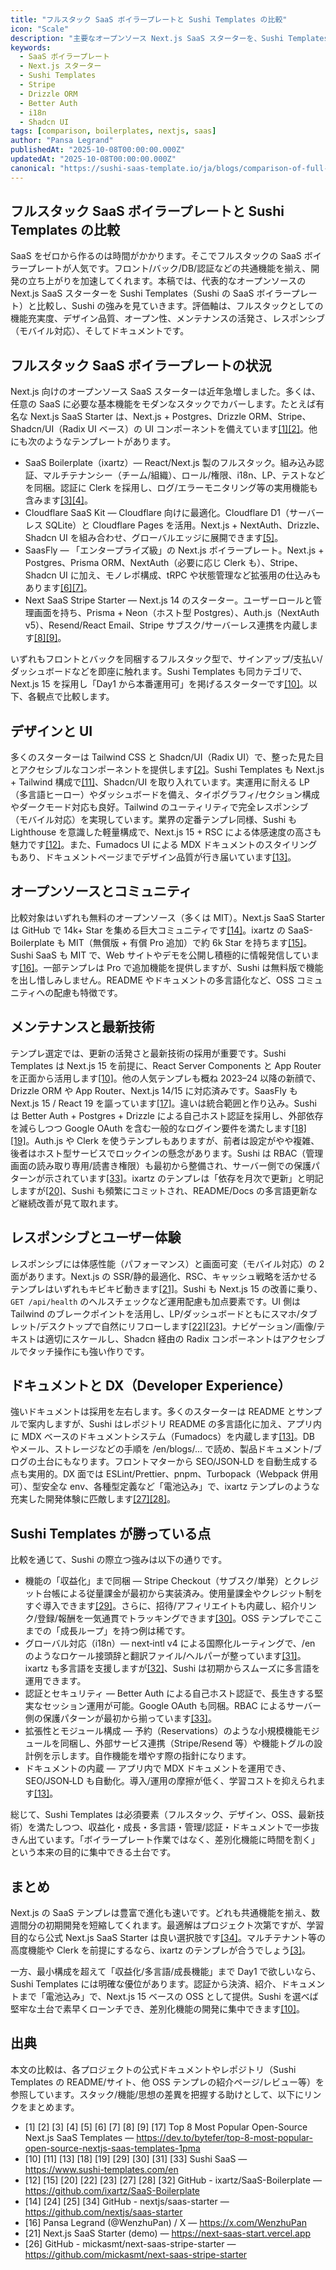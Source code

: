 ```yaml
---
title: "フルスタック SaaS ボイラープレートと Sushi Templates の比較"
icon: "Scale"
description: "主要なオープンソース Next.js SaaS スターターを、Sushi Templates と機能・デザイン・オープン性・メンテナンス・レスポンシブ対応・ドキュメントで比較します。"
keywords:
  - SaaS ボイラープレート
  - Next.js スターター
  - Sushi Templates
  - Stripe
  - Drizzle ORM
  - Better Auth
  - i18n
  - Shadcn UI
tags: [comparison, boilerplates, nextjs, saas]
author: "Pansa Legrand"
publishedAt: "2025-10-08T00:00:00.000Z"
updatedAt: "2025-10-08T00:00:00.000Z"
canonical: "https://sushi-saas-template.io/ja/blogs/comparison-of-full-stack-saas-boilerplates-vs-sushi-templates"
---
```


## フルスタック SaaS ボイラープレートと Sushi Templates の比較

SaaS をゼロから作るのは時間がかかります。そこでフルスタックの SaaS ボイラープレートが人気です。フロント/バック/DB/認証などの共通機能を揃え、開発の立ち上がりを加速してくれます。本稿では、代表的なオープンソースの Next.js SaaS スターターを Sushi Templates（Sushi の SaaS ボイラープレート）と比較し、Sushi の強みを見ていきます。評価軸は、フルスタックとしての機能充実度、デザイン品質、オープン性、メンテナンスの活発さ、レスポンシブ（モバイル対応）、そしてドキュメントです。

## フルスタック SaaS ボイラープレートの状況

Next.js 向けのオープンソース SaaS スターターは近年急増しました。多くは、任意の SaaS に必要な基本機能をモダンなスタックでカバーします。たとえば有名な Next.js SaaS Starter は、Next.js + Postgres、Drizzle ORM、Stripe、Shadcn/UI（Radix UI ベース）の UI コンポーネントを備えています<a href="https://dev.to/bytefer/top-8-most-popular-open-source-nextjs-saas-templates-1pma" target="_blank" rel="noopener noreferrer">[1]</a><a href="https://dev.to/bytefer/top-8-most-popular-open-source-nextjs-saas-templates-1pma" target="_blank" rel="noopener noreferrer">[2]</a>。他にも次のようなテンプレートがあります。

- SaaS Boilerplate（ixartz）— React/Next.js 製のフルスタック。組み込み認証、マルチテナンシー（チーム/組織）、ロール/権限、i18n、LP、テストなどを同梱。認証に Clerk を採用し、ログ/エラーモニタリング等の実用機能も含みます<a href="https://dev.to/bytefer/top-8-most-popular-open-source-nextjs-saas-templates-1pma" target="_blank" rel="noopener noreferrer">[3]</a><a href="https://dev.to/bytefer/top-8-most-popular-open-source-nextjs-saas-templates-1pma" target="_blank" rel="noopener noreferrer">[4]</a>。
- Cloudflare SaaS Kit — Cloudflare 向けに最適化。Cloudflare D1（サーバーレス SQLite）と Cloudflare Pages を活用。Next.js + NextAuth、Drizzle、Shadcn UI を組み合わせ、グローバルエッジに展開できます<a href="https://dev.to/bytefer/top-8-most-popular-open-source-nextjs-saas-templates-1pma" target="_blank" rel="noopener noreferrer">[5]</a>。
- SaasFly — 「エンタープライズ級」の Next.js ボイラープレート。Next.js + Postgres、Prisma ORM、NextAuth（必要に応じ Clerk も）、Stripe、Shadcn UI に加え、モノレポ構成、tRPC や状態管理など拡張用の仕込みもあります<a href="https://dev.to/bytefer/top-8-most-popular-open-source-nextjs-saas-templates-1pma" target="_blank" rel="noopener noreferrer">[6]</a><a href="https://dev.to/bytefer/top-8-most-popular-open-source-nextjs-saas-templates-1pma" target="_blank" rel="noopener noreferrer">[7]</a>。
- Next SaaS Stripe Starter — Next.js 14 のスターター。ユーザーロールと管理画面を持ち、Prisma + Neon（ホスト型 Postgres）、Auth.js（NextAuth v5）、Resend/React Email、Stripe サブスク/サーバーレス連携を内蔵します<a href="https://dev.to/bytefer/top-8-most-popular-open-source-nextjs-saas-templates-1pma" target="_blank" rel="noopener noreferrer">[8]</a><a href="https://dev.to/bytefer/top-8-most-popular-open-source-nextjs-saas-templates-1pma" target="_blank" rel="noopener noreferrer">[9]</a>。

いずれもフロントとバックを同梱するフルスタック型で、サインアップ/支払い/ダッシュボードなどを即座に触れます。Sushi Templates も同カテゴリで、Next.js 15 を採用し「Day1 から本番運用可」を掲げるスターターです<a href="https://www.sushi-templates.com/en" target="_blank" rel="noopener noreferrer">[10]</a>。以下、各観点で比較します。

## デザインと UI

多くのスターターは Tailwind CSS と Shadcn/UI（Radix UI）で、整った見た目とアクセシブルなコンポーネントを提供します<a href="https://dev.to/bytefer/top-8-most-popular-open-source-nextjs-saas-templates-1pma" target="_blank" rel="noopener noreferrer">[2]</a>。Sushi Templates も Next.js + Tailwind 構成で<a href="https://www.sushi-templates.com/en" target="_blank" rel="noopener noreferrer">[11]</a>、Shadcn/UI を取り入れています。実運用に耐える LP（多言語ヒーロー）やダッシュボードを備え、タイポグラフィ/セクション構成やダークモード対応も良好。Tailwind のユーティリティで完全レスポンシブ（モバイル対応）を実現しています。業界の定番テンプレ同様、Sushi も Lighthouse を意識した軽量構成で、Next.js 15 + RSC による体感速度の高さも魅力です<a href="https://github.com/ixartz/SaaS-Boilerplate" target="_blank" rel="noopener noreferrer">[12]</a>。また、Fumadocs UI による MDX ドキュメントのスタイリングもあり、ドキュメントページまでデザイン品質が行き届いています<a href="https://www.sushi-templates.com/en" target="_blank" rel="noopener noreferrer">[13]</a>。

## オープンソースとコミュニティ

比較対象はいずれも無料のオープンソース（多くは MIT）。Next.js SaaS Starter は GitHub で 14k+ Star を集める巨大コミュニティです<a href="https://github.com/nextjs/saas-starter" target="_blank" rel="noopener noreferrer">[14]</a>。ixartz の SaaS-Boilerplate も MIT（無償版 + 有償 Pro 追加）で約 6k Star を持ちます<a href="https://github.com/ixartz/SaaS-Boilerplate" target="_blank" rel="noopener noreferrer">[15]</a>。Sushi SaaS も MIT で、Web サイトやデモを公開し積極的に情報発信しています<a href="https://x.com/WenzhuPan" target="_blank" rel="noopener noreferrer">[16]</a>。一部テンプレは Pro で追加機能を提供しますが、Sushi は無料版で機能を出し惜しみしません。README やドキュメントの多言語化など、OSS コミュニティへの配慮も特徴です。

## メンテナンスと最新技術

テンプレ選定では、更新の活発さと最新技術の採用が重要です。Sushi Templates は Next.js 15 を前提に、React Server Components と App Router を正面から活用します<a href="https://www.sushi-templates.com/en" target="_blank" rel="noopener noreferrer">[10]</a>。他の人気テンプレも概ね 2023–24 以降の新顔で、Drizzle ORM や App Router、Next.js 14/15 に対応済みです。SaasFly も Next.js 15 / React 19 を謳っています<a href="https://dev.to/bytefer/top-8-most-popular-open-source-nextjs-saas-templates-1pma" target="_blank" rel="noopener noreferrer">[17]</a>。違いは統合範囲と作り込み。Sushi は Better Auth + Postgres + Drizzle による自己ホスト認証を採用し、外部依存を減らしつつ Google OAuth を含む一般的なログイン要件を満たします<a href="https://www.sushi-templates.com/en" target="_blank" rel="noopener noreferrer">[18]</a><a href="https://www.sushi-templates.com/en" target="_blank" rel="noopener noreferrer">[19]</a>。Auth.js や Clerk を使うテンプレもありますが、前者は設定がやや複雑、後者はホスト型サービスでロックインの懸念があります。Sushi は RBAC（管理画面の読み取り専用/読書き権限）も最初から整備され、サーバー側での保護パターンが示されています<a href="https://www.sushi-templates.com/en" target="_blank" rel="noopener noreferrer">[33]</a>。ixartz のテンプレは「依存を月次で更新」と明記しますが<a href="https://github.com/ixartz/SaaS-Boilerplate" target="_blank" rel="noopener noreferrer">[20]</a>、Sushi も頻繁にコミットされ、README/Docs の多言語更新など継続改善が見て取れます。

## レスポンシブとユーザー体験

レスポンシブには体感性能（パフォーマンス）と画面可変（モバイル対応）の 2 面があります。Next.js の SSR/静的最適化、RSC、キャッシュ戦略を活かせるテンプレはいずれもキビキビ動きます<a href="https://next-saas-start.vercel.app" target="_blank" rel="noopener noreferrer">[21]</a>。Sushi も Next.js 15 の改善に乗り、`GET /api/health` のヘルスチェックなど運用配慮も加点要素です。UI 側は Tailwind のブレークポイントを活用し、LP/ダッシュボードともにスマホ/タブレット/デスクトップで自然にリフローします<a href="https://github.com/ixartz/SaaS-Boilerplate" target="_blank" rel="noopener noreferrer">[22]</a><a href="https://github.com/ixartz/SaaS-Boilerplate" target="_blank" rel="noopener noreferrer">[23]</a>。ナビゲーション/画像/テキストは適切にスケールし、Shadcn 経由の Radix コンポーネントはアクセシブルでタッチ操作にも強い作りです。

## ドキュメントと DX（Developer Experience）

強いドキュメントは採用を左右します。多くのスターターは README とサンプルで案内しますが、Sushi はレポジトリ README の多言語化に加え、アプリ内に MDX ベースのドキュメントシステム（Fumadocs）を内蔵します<a href="https://www.sushi-templates.com/en" target="_blank" rel="noopener noreferrer">[13]</a>。DB やメール、ストレージなどの手順を /en/blogs/... で読め、製品ドキュメント/ブログの土台にもなります。フロントマターから SEO/JSON‑LD を自動生成する点も実用的。DX 面では ESLint/Prettier、pnpm、Turbopack（Webpack 併用可）、型安全な env、各種型定義など「電池込み」で、ixartz テンプレのような充実した開発体験に匹敵します<a href="https://github.com/ixartz/SaaS-Boilerplate" target="_blank" rel="noopener noreferrer">[27]</a><a href="https://github.com/ixartz/SaaS-Boilerplate" target="_blank" rel="noopener noreferrer">[28]</a>。

## Sushi Templates が勝っている点

比較を通じて、Sushi の際立つ強みは以下の通りです。

- 機能の「収益化」まで同梱 — Stripe Checkout（サブスク/単発）とクレジット台帳による従量課金が最初から実装済み。使用量課金やクレジット制をすぐ導入できます<a href="https://www.sushi-templates.com/en" target="_blank" rel="noopener noreferrer">[29]</a>。さらに、招待/アフィリエイトも内蔵し、紹介リンク/登録/報酬を一気通貫でトラッキングできます<a href="https://www.sushi-templates.com/en" target="_blank" rel="noopener noreferrer">[30]</a>。OSS テンプレでここまでの「成長ループ」を持つ例は稀です。
- グローバル対応（i18n）— next‑intl v4 による国際化ルーティングで、/en のようなロケール接頭辞と翻訳ファイル/ヘルパーが整っています<a href="https://www.sushi-templates.com/en" target="_blank" rel="noopener noreferrer">[31]</a>。ixartz も多言語を支援しますが<a href="https://github.com/ixartz/SaaS-Boilerplate" target="_blank" rel="noopener noreferrer">[32]</a>、Sushi は初期からスムーズに多言語を運用できます。
- 認証とセキュリティ — Better Auth による自己ホスト認証で、長生きする堅実なセッション運用が可能。Google OAuth も同梱。RBAC によるサーバー側の保護パターンが最初から揃っています<a href="https://www.sushi-templates.com/en" target="_blank" rel="noopener noreferrer">[33]</a>。
- 拡張性とモジュール構成 — 予約（Reservations）のような小規模機能モジュールを同梱し、外部サービス連携（Stripe/Resend 等）や機能トグルの設計例を示します。自作機能を増やす際の指針になります。
- ドキュメントの内蔵 — アプリ内で MDX ドキュメントを運用でき、SEO/JSON‑LD も自動化。導入/運用の摩擦が低く、学習コストを抑えられます<a href="https://www.sushi-templates.com/en" target="_blank" rel="noopener noreferrer">[13]</a>。

総じて、Sushi Templates は必須要素（フルスタック、デザイン、OSS、最新技術）を満たしつつ、収益化・成長・多言語・管理/認証・ドキュメントで一歩抜きん出ています。「ボイラープレート作業ではなく、差別化機能に時間を割く」という本来の目的に集中できる土台です。

## まとめ

Next.js の SaaS テンプレは豊富で進化も速いです。どれも共通機能を揃え、数週間分の初期開発を短縮してくれます。最適解はプロジェクト次第ですが、学習目的なら公式 Next.js SaaS Starter は良い選択肢です<a href="https://github.com/nextjs/saas-starter" target="_blank" rel="noopener noreferrer">[34]</a>。マルチテナント等の高度機能や Clerk を前提にするなら、ixartz のテンプレが合うでしょう<a href="https://dev.to/bytefer/top-8-most-popular-open-source-nextjs-saas-templates-1pma" target="_blank" rel="noopener noreferrer">[3]</a>。

一方、最小構成を超えて「収益化/多言語/成長機能」まで Day1 で欲しいなら、Sushi Templates には明確な優位があります。認証から決済、紹介、ドキュメントまで「電池込み」で、Next.js 15 ベースの OSS として提供。Sushi を選べば堅牢な土台で素早くローンチでき、差別化機能の開発に集中できます<a href="https://www.sushi-templates.com/en" target="_blank" rel="noopener noreferrer">[10]</a>。

## 出典

本文の比較は、各プロジェクトの公式ドキュメントやレポジトリ（Sushi Templates の README/サイト、他 OSS テンプレの紹介ページ/レビュー等）を参照しています。スタック/機能/思想の差異を把握する助けとして、以下にリンクをまとめます。

 - [1] [2] [3] [4] [5] [6] [7] [8] [9] [17] Top 8 Most Popular Open-Source Next.js SaaS Templates — https://dev.to/bytefer/top-8-most-popular-open-source-nextjs-saas-templates-1pma
 - [10] [11] [13] [18] [19] [29] [30] [31] [33] Sushi SaaS — https://www.sushi-templates.com/en
 - [12] [15] [20] [22] [23] [27] [28] [32] GitHub - ixartz/SaaS-Boilerplate — https://github.com/ixartz/SaaS-Boilerplate
 - [14] [24] [25] [34] GitHub - nextjs/saas-starter — https://github.com/nextjs/saas-starter
 - [16] Pansa Legrand (@WenzhuPan) / X — https://x.com/WenzhuPan
 - [21] Next.js SaaS Starter (demo) — https://next-saas-start.vercel.app
 - [26] GitHub - mickasmt/next-saas-stripe-starter — https://github.com/mickasmt/next-saas-stripe-starter

